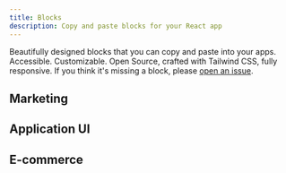 ```yaml
---
title: Blocks
description: Copy and paste blocks for your React app
---
```


Beautifully designed blocks that you can copy and paste into your apps. Accessible. Customizable. Open Source, crafted with Tailwind CSS, fully responsive.
If you think it's missing a block, please [open an issue](https://github.com/mehdibha/rcopy/issues/new).

## Marketing

<DocsList name="blocks/marketing" limit={6} />

## Application UI

<DocsList name="blocks/application-ui" limit={6} />

## E-commerce

<DocsList name="blocks/e-commerce" limit={6} />
